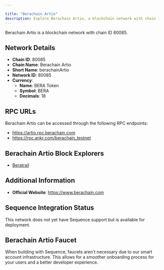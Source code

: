 ```yaml
---

title: "Berachain Artio"
description: Explore Berachain Artio, a blockchain network with chain ID 80085. Learn about its native currency, BERA Token, and how to interact with the network.
---
```




Berachain Artio is a blockchain network with chain ID 80085.

## Network Details

- **Chain ID**: 80085
- **Chain Name**: Berachain Artio
- **Short Name**: berachainArtio
- **Network ID**: 80085
- **Currency**: 
  - **Name**: BERA Token
  - **Symbol**: BERA
  - **Decimals**: 18

## RPC URLs

Berachain Artio can be accessed through the following RPC endpoints:

- https://artio.rpc.berachain.com
- https://rpc.ankr.com/berachain_testnet

## Berachain Artio Block Explorers

- [Beratrail](https://artio.beratrail.io)

## Additional Information

- **Official Website**: https://www.berachain.com

## Sequence Integration Status

This network does not yet have Sequence support but is available for deployment.

## Berachain Artio Faucet

When building with Sequence, faucets aren't necessary due to our smart account infrastructure. This allows for a smoother onboarding process for your users and a better developer experience.
